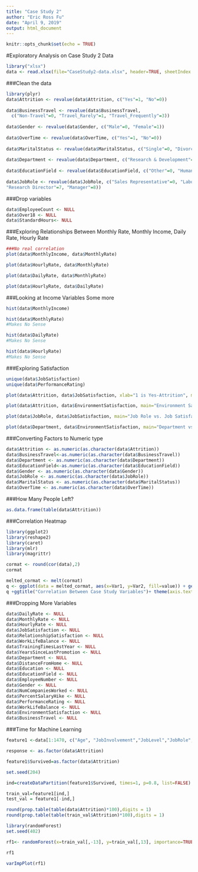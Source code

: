 ```yaml
---
title: "Case Study 2"
author: "Eric Ross Fu"
date: "April 9, 2019"
output: html_document
---
```


```r
knitr::opts_chunk$set(echo = TRUE)
```

#Exploratory Analysis on Case Study 2 Data

```r
library("xlsx")
data <- read.xlsx(file="CaseStudy2-data.xlsx", header=TRUE, sheetIndex = 1)
```

###Clean the data
```r
library(plyr)
data$Attrition <- revalue(data$Attrition, c("Yes"=1, "No"=0))
 
data$BusinessTravel <- revalue(data$BusinessTravel, 
  c("Non-Travel"=0, "Travel_Rarely"=1, "Travel_Frequently"=3))
 
data$Gender <- revalue(data$Gender, c("Male"=0, "Female"=1))
 
data$OverTime <- revalue(data$OverTime, c("Yes"=1, "No"=0))
 
data$MaritalStatus <- revalue(data$MaritalStatus, c("Single"=0, "Divorced"=1, "Married"=2))
 
data$Department <- revalue(data$Department, c("Research & Development"=0, "Sales"=1, "Human Resources"=2))
 
data$EducationField <- revalue(data$EducationField, c("Other"=0, "Human Resources"=1, "Technical Degree"=2, "Life Sciences"=3, "Marketing"=4, "Medical"=5))
 
data$JobRole <- revalue(data$JobRole, c("Sales Representative"=0, "Laboratory Technician"=1, "Research Scientist"=2, "Human Resources"=3, "Sales Executive"=4, "Manufacturing Director"=5, "Healthcare Representative"=6, 
"Research Director"=7, "Manager"=8))
```

###Drop variables
```r
data$EmployeeCount <- NULL
data$Over18 <- NULL
data$StandardHours<- NULL
```

###Exploring Relationships Between Monthly Rate, Monthly Income, Daily Rate, Hourly Rate
```r
###No real correlation
plot(data$MonthlyIncome, data$MonthlyRate)
```
```r
plot(data$HourlyRate, data$MonthlyRate)
```
```r
plot(data$DailyRate, data$MonthlyRate)
```
```r
plot(data$HourlyRate, data$DailyRate)
```

###Looking at Income Variables Some more
```r
hist(data$MonthlyIncome)
```
```r
hist(data$MonthlyRate)
#Makes No Sense
```
```r
hist(data$DailyRate)
#Makes No Sense
```
```r
hist(data$HourlyRate)
#Makes No Sense
```

###Exploring Satisfaction
```r
unique(data$JobSatisfaction)
unique(data$PerformanceRating)
```
```r
plot(data$Attrition, data$JobSatisfaction, xlab="1 is Yes-Attrition", main="Job Satisfaction vs Attrition")
```
```r
plot(data$Attrition, data$EnvironmentSatisfaction, main="Environment Satisfaction vs Attrition")
```
```r
plot(data$JobRole, data$JobSatisfaction, main="Job Role vs. Job Satisfaction")
```
```r
plot(data$Department, data$EnvironmentSatisfaction, main="Department vs Environment Satisfaction")
```

###Converting Factors to Numeric type
```r
data$Attrition <- as.numeric(as.character(data$Attrition))
data$BusinessTravel<-as.numeric(as.character(data$BusinessTravel))
data$Department <- as.numeric(as.character(data$Department))
data$EducationField<-as.numeric(as.character(data$EducationField))
data$Gender <- as.numeric(as.character(data$Gender))
data$JobRole <- as.numeric(as.character(data$JobRole))
data$MaritalStatus <- as.numeric(as.character(data$MaritalStatus))
data$OverTime <- as.numeric(as.character(data$OverTime))
```

###How Many People Left?
```r
as.data.frame(table(data$Attrition))
```

###Correlation Heatmap
```r
library(ggplot2)
library(reshape2)
library(caret)
library(mlr)
library(magrittr)
```
```r
cormat <- round(cor(data),2)
cormat
```
```r
melted_cormat <- melt(cormat)
q <- ggplot(data = melted_cormat, aes(x=Var1, y=Var2, fill=value)) + geom_tile()
q +ggtitle("Correlation Between Case Study Variables")+ theme(axis.text.x = element_text(angle = 90, hjust = 1))
```

###Dropping More Variables
```r
data$DailyRate <- NULL
data$MonthlyRate <- NULL
data$HourlyRate <- NULL
data$JobSatisfaction <- NULL
data$RelationshipSatisfaction <- NULL
data$WorkLifeBalance <- NULL
data$TrainingTimesLastYear <- NULL
data$YearsSinceLastPromotion <- NULL
data$Department <- NULL
data$DistanceFromHome <- NULL
data$Education <- NULL
data$EducationField <- NULL
data$EmployeeNumber <- NULL
data$Gender <- NULL
data$NumCompaniesWorked <- NULL
data$PercentSalaryHike <- NULL
data$PerformanceRating <- NULL
data$WorkLifeBalance <- NULL
data$EnvironmentSatisfaction <- NULL
data$BusinessTravel <- NULL
```
###Time for Machine Learning

```r
feature1 <-data[1:1470, c("Age", "JobInvolvement","JobLevel","JobRole","MaritalStatus","MonthlyIncome","OverTime","StockOptionLevel","TotalWorkingYears","YearsAtCompany","YearsInCurrentRole","YearsWithCurrManager")]

response <- as.factor(data$Attrition)

feature1$Survived=as.factor(data$Attrition)

set.seed(204)

ind=createDataPartition(feature1$Survived, times=1, p=0.8, list=FALSE)

train_val=feature1[ind,]
test_val = feature1[-ind,]
```
```r
round(prop.table(table(data$Attrition)*100),digits = 1)
round(prop.table(table(train_val$Attrition)*100),digits = 1)
```
```r
library(randomForest)
set.seed(402)

rf1<- randomForest(x=train_val[,-13], y=train_val[,13], importance=TRUE, ntree = 1000)

rf1
```
```r
varImpPlot(rf1)
```